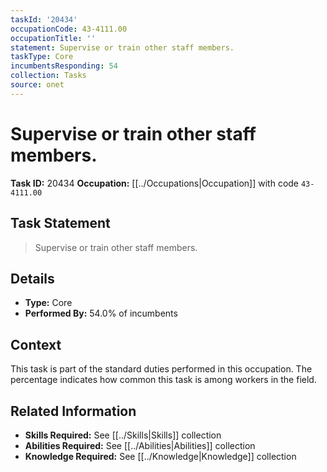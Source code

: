 ```yaml
---
taskId: '20434'
occupationCode: 43-4111.00
occupationTitle: ''
statement: Supervise or train other staff members.
taskType: Core
incumbentsResponding: 54
collection: Tasks
source: onet
---
```

# Supervise or train other staff members.

**Task ID:** 20434
**Occupation:** [[../Occupations|Occupation]] with code `43-4111.00`

## Task Statement

> Supervise or train other staff members.

## Details

- **Type:** Core
- **Performed By:** 54.0% of incumbents

## Context

This task is part of the standard duties performed in this occupation. The percentage indicates how common this task is among workers in the field.

## Related Information

- **Skills Required:** See [[../Skills|Skills]] collection
- **Abilities Required:** See [[../Abilities|Abilities]] collection
- **Knowledge Required:** See [[../Knowledge|Knowledge]] collection
